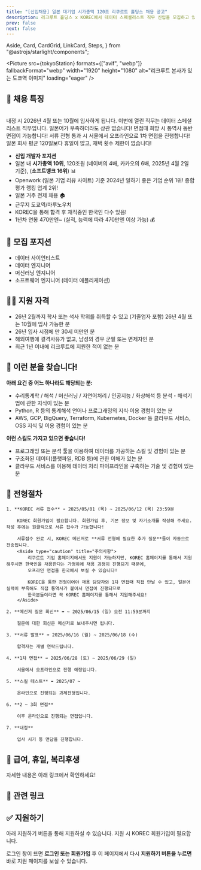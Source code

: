 ```yaml
---
title: "[신입채용] 일본 대기업 시가총액 120조 리쿠르트 홀딩스 채용 공고"
description: 리크루트 홀딩스 x KOREC에서 데이터 스페셜리스트 직무 신입을 모집하고 있습니다!
prev: false
next: false
---
```


  Aside,
  Card,
  CardGrid,
  LinkCard,
  Steps,
} from "@astrojs/starlight/components";

<Picture
  src={tokyoStation}
  formats={["avif", "webp"]}
  fallbackFormat="webp"
  width="1920"
  height="1080"
  alt="리크루트 본사가 있는 도쿄역 이미지"
  loading="eager"
/>

## 📢 채용 특징

<br />

<CardGrid stagger>
  <Card title="26년 4월, 10월 입사, 데이터 직무" icon="document">
    내정 시 2026년 4월 또는 10월에 입사하게 됩니다. 이번에 열린 직무는 데이터
    스페셜리스트 직무입니다.
  </Card>
  <Card title="일본어 무관 전형" icon="translate">
    일본어가 부족하더라도 상관 없습니다! 면접때 희망 시 통역사 동반 면접이
    가능합니다!
  </Card>
  <Card title="서울 오프라인 1차 면접" icon="pen">
    서류 전형 통과 시 서울에서 오프라인으로 1차 면접을 진행합니다!
  </Card>
  <Card title="연간 휴일 145일, 자유 재택 근무" icon="star">
    일본 회사 평균 120일보다 휴일이 많고, 재택 횟수 제한이 없습니다!
  </Card>
</CardGrid>

- **신입 개발자 포지션**
- 일본 내 **시가총액 10위**, 120조원 (네이버의 4배, 카카오의 6배, 2025년 4월 2일 기준), (**소프트뱅크 16위**) 📊
- Openwork (일본 기업 리뷰 사이트) 기준 2024년 일하기 좋은 기업 순위 1위! 종합평가 랭킹 업계 2위!
- 일본 거주 전제 채용 🏠
- 근무지 도쿄역/마루노우치
- KOREC을 통해 합격 후 재직중인 한국인 다수 있음!
- 1년차 연봉 470만엔~ (실적, 능력에 따라 470만엔 이상 가능) 💰

## 💼 모집 포지션

- 데이터 사이언티스트
- 데이터 엔지니어
- 머신러닝 엔지니어
- 소프트웨어 엔지니어 (데이터 애플리케이션)

<LinkCard
  title="모집 포지션 상세 설명"
  description="각 포지션별 세부 업무 내용, 키워드를 소개합니다."
  href="/pages/position-details/"
/>

## 🧑‍💻 지원 자격

- 26년 2월까지 학사 또는 석사 학위를 취득할 수 있고 (기졸업자 포함) 26년 4월 또는 10월에 입사 가능한 분
- 26년 입사 시점에 만 30세 미만인 분
- 해외여행에 결격사유가 없고, 남성의 경우 군필 또는 면제자인 분
- 최근 1년 이내에 리크루트에 지원한 적이 없는 분

## 🎯 이런 분을 찾습니다!

**아래 요건 중 어느 하나라도 해당되는 분:**

- 수리통계학 / 해석 / 머신러닝 / 자연어처리 / 인공지능 / 화상해석 등 분석・해석기법에 관한 지식이 있는 분
- Python, R 등의 통계해석 언어나 프로그래밍의 지식·이용 경험이 있는 분
- AWS, GCP, BigQuery, Terraform, Kubernetes, Docker 등 클라우드 서비스, OSS 지식 및 이용 경험이 있는 분

**이런 스킬도 가지고 있으면 좋습니다!**

- 프로그래밍 또는 분석 툴을 이용하여 데이터를 가공하는 스킬 및 경험이 있는 분
- 구조화된 데이터(플랫파일, RDB 등)에 관한 이해가 있는 분
- 클라우드 서비스를 이용해 데이터 처리 파이프라인을 구축하는 기술 및 경험이 있는 분

## 🚀 전형절차

<Steps>

    1. **KOREC 서류 접수** ➡️ 2025/05/01 (목) ~ 2025/06/12 (목) 23:59분

        KOREC 회원가입이 필요합니다. 회원가입 후, 기본 정보 및 자기소개를 작성해 주세요. 작성 후에는 원클릭으로 서류 접수가 가능합니다!

        서류접수 완료 시, KOREC 메신저로 **서류 전형에 필요한 추가 질문**들이 자동으로 전송됩니다.
        <Aside type="caution" title="주의사항">
            리쿠르트 기업 홈페이지에서도 지원이 가능하지만, KOREC 홈페이지를 통해서 지원해주시면 한국인을 채용한다는 가정하에 채용 과정이 진행되기 때문에,
            오프라인 면접을 한국에서 보실 수 있습니다!

            KOREC을 통한 전형이어야 채용 담당자와 1차 면접때 직접 만날 수 있고, 일본어 실력이 부족해도 직접 통역사가 붙어서 면접이 진행되므로
            한국분들이라면 꼭 KOREC 홈페이지를 통해서 지원해주세요!
        </Aside>

    2. **메신저 질문 회신** ➡️ ~ 2025/06/15 (일) 오전 11:59분까지

        질문에 대한 회신은 메신저로 보내주시면 됩니다.

    3. **서류 발표** ➡️ 2025/06/16 (월) ~ 2025/06/18 (수)

        합격자는 개별 연락드립니다.

    4. **1차 면접** ➡️ 2025/06/28 (토) ~ 2025/06/29 (일)

        서울에서 오프라인으로 진행 예정입니다.

    5. **스킬 테스트** ➡️ 2025/07 ~

        온라인으로 진행되는 과제전형입니다.

    6. **2 ~ 3회 면접**

        이후 온라인으로 진행되는 면접입니다.

    7. **내정**

        입사 시기 등 면담을 진행합니다.

</Steps>

## 🏢 급여, 휴일, 복리후생

자세한 내용은 아래 링크에서 확인하세요!

<LinkCard
  title="급여, 휴일, 복리후생"
  description="신입 채용 전형 급여, 휴가 및 회사 복리후생 안내 페이지입니다."
  href="/pages/salary-welfare/"
/>

## 📎 관련 링크

<CardGrid>
  <LinkCard
    title="리크루트 회사 상세 설명"
    description="한국어로 된 정보가 별로 없어 따로 회사에 대해 정리해 보았습니다. (+데이터 추진실)"
    href="/pages/company-details/"
  />
  <LinkCard
    title="온라인 회사설명회 (녹화본, 일본어)"
    description="작년에 실시한 온라인 회사 설명회 녹화본입니다. 지원 시 참고해 주세요."
    href="https://youtu.be/BA3GlWcx9CQ"
  />
  <LinkCard
    title="내정자와의 QnA"
    description="해당 KOREC 전형으로 2025년 10월 입사 예정인 내정자에게 전형에 관해 무엇이든 물어보세요."
    href="https://open.kakao.com/me/korec_x_recruit_qna"
  />
  <LinkCard
    title="리크루트 데이터 기술 블로그"
    description="데이터 직군이 근무하게 될 데이터 추진실에서 따로 운영하는 기술 블로그입니다."
    href="https://blog.recruit.co.jp/data/"
  />
  <LinkCard
    title="리크루트 홈페이지"
    description="주식회사 리크루트 홈페이지입니다."
    href="https://www.recruit.co.jp/"
  />
</CardGrid>

## ✅ 지원하기

아래 지원하기 버튼을 통해 지원하실 수 있습니다. 지원 시 KOREC 회원가입이 필요합니다.

로그인 창이 뜨면 **로그인 또는 회원가입** 후 이 페이지에서 다시 **지원하기 버튼을 누르면** 바로 지원 페이지를 보실 수 있습니다.

<br />

<p align="center">
  <ApplyButton
    title="2026 신입 지원하기"
    description="KOREC 페이지로 이동합니다."
    href="https://app.korec.jp/jobs/P6jcM0F8PY"
    target="_blank"
    alt="지원하기 버튼"
    disabled={false}
  />
</p>
